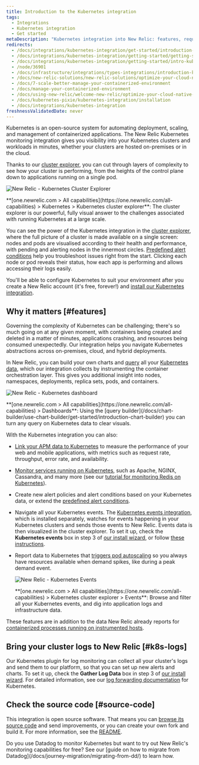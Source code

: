 ```yaml
---
title: Introduction to the Kubernetes integration
tags:
  - Integrations
  - Kubernetes integration
  - Get started
metaDescription: "Kubernetes integration into New Relic: features, requirements, and getting started."
redirects:
  - /docs/integrations/kubernetes-integration/get-started/introduction-kubernetes-integration
  - /docs/integrations/kubernetes-integration/getting-started/getting-started
  - /docs/integrations/kubernetes-integration/getting-started/intro-kubernetes
  - /node/36901
  - /docs/infrastructure/integrations/types-integrations/introduction-kubernetes-integration
  - /docs/new-relic-solutions/new-relic-solutions/optimize-your-cloud-native-environment/manage-your-containerized-environment/
  - /docs/7-scale-better-manage-your-containerized-environment
  - /docs/manage-your-containerized-environment
  - /docs/using-new-relic/welcome-new-relic/optimize-your-cloud-native-environment/manage-your-containerized-environment
  - /docs/kubernetes-pixie/kubernetes-integration/installation
  - /docs/integrations/kubernetes-integration
freshnessValidatedDate: never
---
```





Kubernetes is an open-source system for automating deployment, scaling, and management of containerized applications. The New Relic Kubernetes monitoring integration gives you visibility into your Kubernetes clusters and workloads in minutes, whether your clusters are hosted on-premises or in the cloud.

Thanks to our [cluster explorer](/docs/integrations/kubernetes-integration/cluster-explorer/kubernetes-cluster-explorer), you can cut through layers of complexity to see how your cluster is performing, from the heights of the control plane down to applications running on a single pod.

<img
title="New Relic - Kubernetes Cluster Explorer"
alt="New Relic - Kubernetes Cluster Explorer"
src={kubernetesClusterExplorer}
/>

<figcaption>
  <DoNotTranslate>**[one.newrelic.com > All capabilities](https://one.newrelic.com/all-capabilities) > Kubernetes > Kubernetes cluster explorer**</DoNotTranslate>: The cluster explorer is our powerful, fully visual answer to the challenges associated with running Kubernetes at a large scale.
</figcaption>

You can see the power of the Kubernetes integration in the [cluster explorer](/docs/integrations/kubernetes-integration/cluster-explorer/kubernetes-cluster-explorer), where the full picture of a cluster is made available on a single screen: nodes and pods are visualised according to their health and performance, with pending and alerting nodes in the innermost circles. [Predefined alert conditions](/docs/integrations/kubernetes-integration/kubernetes-events/kubernetes-integration-predefined-alert-policy) help you troubleshoot issues right from the start. Clicking each node or pod reveals their status, how each app is performing and allows accessing their logs easily.

You'll be able to configure Kubernetes to suit your environment after you create a New Relic account (it's free, forever!) and [install our Kubernetes integration](/install/kubernetes).

<InlineSignup/>

## Why it matters [#features]

Governing the complexity of Kubernetes can be challenging; there's so much going on at any given moment, with containers being created and deleted in a matter of minutes, applications crashing, and resources being consumed unexpectedly. Our integration helps you navigate Kubernetes abstractions across on-premises, cloud, and hybrid deployments.

In New Relic, you can build your own charts and [query](/docs/using-new-relic/data/understand-data/query-new-relic-data) all your [Kubernetes data](/docs/integrations/kubernetes-integration/understand-use-data/find-use-your-kubernetes-data), which our integration collects by instrumenting the container orchestration layer. This gives you additional insight into nodes, namespaces, deployments, replica sets, pods, and containers.

<img
  title="New Relic - Kubernetes dashboard"
  alt="New Relic - Kubernetes dashboard"
  src={kubernetesDashboard}
/>

<figcaption>
  <DoNotTranslate>**[one.newrelic.com > All capabilities](https://one.newrelic.com/all-capabilities) > Dashboards**</DoNotTranslate>: Using the [query builder](/docs/chart-builder/use-chart-builder/get-started/introduction-chart-builder) you can turn any query on Kubernetes data to clear visuals.
</figcaption>

With the Kubernetes integration you can also:

* [Link your APM data to Kubernetes](/docs/integrations/kubernetes-integration/link-your-applications/link-your-applications-kubernetes) to measure the performance of your web and mobile applications, with metrics such as request rate, throughput, error rate, and availability.
* [Monitor services running on Kubernetes](/docs/integrations/kubernetes-integration/link-apps-services/monitor-services-running-kubernetes), such as Apache, NGINX, Cassandra, and many more (see our [tutorial for monitoring Redis on Kubernetes](/docs/integrations/kubernetes-integration/link-apps-services/tutorial-monitor-redis-running-kubernetes)).
* Create new alert policies and alert conditions based on your Kubernetes data, or extend the [predefined alert conditions](/docs/integrations/kubernetes-integration/kubernetes-events/kubernetes-integration-predefined-alert-policy).
* Navigate all your Kubernetes events. The [Kubernetes events integration](/docs/integrations/kubernetes-integration/kubernetes-events/install-kubernetes-events-integration), which is installed separately, watches for events happening in your Kubernetes clusters and sends those events to New Relic. Events data is then visualized in the cluster explorer. To set it up, check the <DoNotTranslate>**Kubernetes events**</DoNotTranslate> box in step 3 of [our install wizard](/docs/integrations/kubernetes-integration/installation/kubernetes-installation-configuration#install-wizard), or follow [these instructions](/docs/integrations/kubernetes-integration/kubernetes-events/install-kubernetes-events-integration#install).
* Report data to Kubernetes that [triggers pod autoscaling](/docs/journey-demand/autoscale-your-infra) so you always have resources available when demand spikes, like during a peak demand event.  

  <img
    title="New Relic - Kubernetes Events"
    alt="New Relic - Kubernetes Events"
    src={kubernetesEvents}
  />

  <figcaption>
    <DoNotTranslate>**[one.newrelic.com > All capabilities](https://one.newrelic.com/all-capabilities) > Kubernetes cluster explorer > Events**</DoNotTranslate>: Browse and filter all your Kubernetes events, and dig into application logs and infrastructure data.
  </figcaption>

These features are in addition to the data New Relic already reports for [containerized processes running on instrumented hosts](/docs/infrastructure/new-relic-infrastructure/data-instrumentation/docker-instrumentation-infrastructure).

## Bring your cluster logs to New Relic [#k8s-logs]

Our Kubernetes plugin for log monitoring can collect all your cluster's logs and send them to our platform, so that you can set up new alerts and charts. To set it up, check the <DoNotTranslate>**Gather Log Data**</DoNotTranslate> box in step 3 of [our install wizard](/docs/integrations/kubernetes-integration/installation/kubernetes-installation-configuration#install-wizard). For detailed information, see our [log forwarding documentation](/docs/logs/forward-logs/kubernetes-plugin-log-forwarding/) for Kubernetes.

## Check the source code [#source-code]

This integration is open source software. That means you can [browse its source code](https://github.com/newrelic/nri-kubernetes) and send improvements, or you can create your own fork and build it. For more information, see the [README](https://github.com/newrelic/nri-kubernetes/blob/main/README.md).

<Callout variant="tip">
Do you use Datadog to monitor Kubernetes but want to try out New Relic's monitoring capabilities for free? See our [guide on how to migrate from Datadog](/docs/journey-migration/migrating-from-dd/) to learn how.
</Callout>